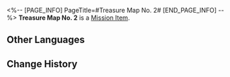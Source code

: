 <%-- [PAGE_INFO]
PageTitle=#Treasure Map No. 2#
[END_PAGE_INFO] --%>
{{Item Infobox
|id          = 140284
|image       = Item Treasure Map No. 2.png
|type        = Mission Item
|invCategory = Missions
|rarity      = 3
|effect      = 
|description = A treasure map guiding players to find the Championship Contender Pass in Herta Space Station's Victory Zone. The map depicts a Wubbaboo surrounded by paper cranes. Finding it might grant access to the Championship Contender Pass. Try to collect all the paper cranes.
}}
'''Treasure Map No. 2''' is a [[Mission Item]].

==Other Languages==
{{Other Languages
|en   = Treasure Map No. 2
|zhs  = 二号藏宝图
|zht  = 二號藏寶圖
|ja   = 宝の地図・2号
|ko   = 보물 지도 2
|es   = Mapa del tesoro n.º 2
|fr   = Carte au trésor&nbsp;n°&nbsp;2
|ru   = Карта сокровищ 2
|th   = แผนที่สมบัติหมายเลข 2
|vi   = Bản Đồ Kho Báu Số 2
|de   = Schatzkarte Nr.&nbsp;2
|id   = Peta Harta Karun No. 2
|pt   = Mapa do Tesouro n.º 2
}}

==Change History==
{{Change History|1.4}}